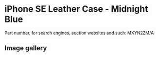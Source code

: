 
# iPhone SE Leather Case - Midnight Blue

Part number, for search engines, auction websites and such: MXYN2ZM/A

## Image gallery

<div style={{ width: "768px" }}>
  <GalleryComponent
    images={[
      {
        original: "/everysource/MXYN2.png",
        thumbnail: "/everypreview/MXYN2.png",
      },
      {
        original: "/everysource/MXYN2_AV1.png",
        thumbnail: "/everypreview/MXYN2_AV1.png",
      },
      {
        original: "/everysource/MXYN2_AV2.png",
        thumbnail: "/everypreview/MXYN2_AV2.png",
      },
      {
        original: "/everysource/MXYN2_AV3.png",
        thumbnail: "/everypreview/MXYN2_AV3.png",
      },
      {
        original: "/everysource/MXYN2_AV4.png",
        thumbnail: "/everypreview/MXYN2_AV4.png",
      },
      {
        original: "/everysource/MXYN2_AV5.png",
        thumbnail: "/everypreview/MXYN2_AV5.png",
      }
    ]}
  />
</div>